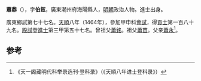 '''蕭鼎'''（{{bd|1425年||？}}），字'''伯鉉'''，廣東潮州府海陽縣人，[[明朝|明朝]]政治人物。進士出身。

廣東鄉試第七十七名。[[天顺_(明朝)|天順]]八年（1464年），參加甲申科[[會試|會試]]，得[[貢士|貢士]]第一百八十九名。[[殿試|殿試]]登[[進士|進士]]第三甲第五十七名。曾祖父[[蕭銘|蕭銘]]。祖父[[蕭苗|蕭苗]]。父亲[[蕭永|蕭永]]<ref>《天一阁藏明代科举录选刊·登科录》（《天順八年进士登科录》）</ref>。

==参考==
{{reflist}}
{{明朝人物小作品}}
{{天順八年甲申科殿試金榜}}